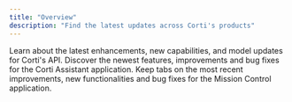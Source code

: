 ```yaml
---
title: "Overview"
description: "Find the latest updates across Corti's products"
---
```


<CardGroup cols={3}>
  <Card title="API & Model Updates" icon="rectangle-terminal" href="/release-notes/api-updates">
    Learn about the latest enhancements, new capabilities, and model updates for Corti's API.
  </Card>
  <Card title="Corti Assistant Updates" icon="window" href="https://help.corti.ai/en/collections/9527651-co-pilot">
    Discover the newest features, improvements and bug fixes for the Corti Assistant application.
  </Card>
  <Card title="Mission Control Updates" icon="chart-radar" href="https://help.corti.ai/en/collections/9527652-mission-control">
    Keep tabs on the most recent improvements, new functionalities and bug fixes for the Mission Control application.
  </Card>
</CardGroup>